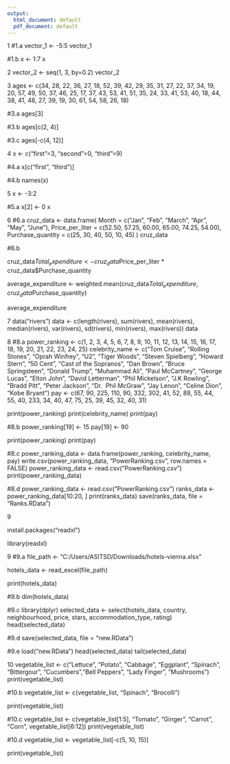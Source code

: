 ```yaml
---
output:
  html_document: default
  pdf_document: default
---
```

1
#1.a
vector_1 <- -5:5
vector_1

#1.b
x <- 1:7
x

2
vector_2 <- seq(1, 3, by=0.2)
vector_2

3
ages <- c(34, 28, 22, 36, 27, 18, 52, 39, 42, 29, 35, 31, 
          27, 22, 37, 34, 19, 20, 57, 49, 50, 37, 46, 25, 
          17, 37, 43, 53, 41, 51, 35, 24, 33, 41, 53, 40, 
          18, 44, 38, 41, 48, 27, 39, 19, 30, 61, 54, 58, 
          26, 18)

#3.a
ages[3]

#3.b
ages[c(2, 4)]

#3.c
ages[-c(4, 12)]

4
x <- c("first"=3, "second"=0, "third"=9)

#4.a
x[c("first", "third")]

#4.b
names(x)

5
x <- -3:2

#5.a
x[2] <- 0
x

6
#6.a
cruz_data <- data.frame(
  Month = c("Jan", "Feb", "March", "Apr", "May", "June"),
  Price_per_liter = c(52.50, 57.25, 60.00, 65.00, 74.25, 54.00),
  Purchase_quantity = c(25, 30, 40, 50, 10, 45)
)
cruz_data


#6.b


cruz_data$Total_expenditure <- cruz_data$Price_per_liter * cruz_data$Purchase_quantity

average_expenditure <- weighted.mean(cruz_data$Total_expenditure, cruz_data$Purchase_quantity)

average_expenditure

7
data("rivers")
data <- c(length(rivers), sum(rivers), mean(rivers), median(rivers),
          var(rivers), sd(rivers), min(rivers), max(rivers))
data


8
#8.a
power_ranking <- c(1, 2, 3, 4, 5, 6, 7, 8, 9, 10, 11, 12, 13, 
                   14, 15, 16, 17, 18, 19, 20, 21, 22, 23, 24, 25)
celebrity_name <- c("Tom Cruise", "Rolling Stones", "Oprah Winfrey", 
                    "U2", "Tiger Woods", "Steven Spielberg", 
                    "Howard Stern", "50 Cent", "Cast of the Sopranos", 
                    "Dan Brown", "Bruce Springsteen", "Donald Trump", 
                    "Muhammad Ali", "Paul McCartney", "George Lucas", 
                    "Elton John", "David Letterman", "Phil Mickelson", 
                    "J.K Rowling", "Bradd Pitt", "Peter Jackson", "Dr. 
                    Phil McGraw", "Jay Lenon", "Celine Dion", 
                    "Kobe Bryant")
pay <- c(67, 90, 225, 110, 90, 332, 302, 41, 52, 88, 55, 44, 
         55, 40, 233, 34, 40, 47, 75, 25, 39, 45, 32, 40, 31)

print(power_ranking)
print(celebrity_name)
print(pay)


#8.b
power_ranking[19] <- 15
pay[19] <- 90

print(power_ranking)
print(pay)


#8.c
power_ranking_data <- data.frame(power_ranking, celebrity_name, pay)
write.csv(power_ranking_data, "PowerRanking.csv", row.names = FALSE)
power_ranking_data <- read.csv("PowerRanking.csv")
print(power_ranking_data)



#8.d
power_ranking_data <- read.csv("PowerRanking.csv")
ranks_data <- power_ranking_data[10:20, ]
print(ranks_data)
save(ranks_data, file = "Ranks.RData")



9


install.packages("readxl")

library(readxl)

9
#9.a
file_path <- "C:/Users/ASITSD/Downloads/hotels-vienna.xlsx"

hotels_data <- read_excel(file_path)

print(hotels_data)

#9.b
dim(hotels_data)


#9.c
library(dplyr)
selected_data <- select(hotels_data, country, neighbourhood, 
                        price, stars, accommodation_type, rating)
head(selected_data)


#9.d
save(selected_data, file = "new.RData")

#9.e
load("new.RData")
head(selected_data)
tail(selected_data)

10
vegetable_list <- c("Lettuce", "Potato", "Cabbage", "Eggplant", "Spinach", "Bittergour",
                    "Cucumbers","Bell Peppers", "Lady Finger", "Mushrooms")
print(vegetable_list)

#10.b
vegetable_list <- c(vegetable_list, "Spinach", "Brocolli")

print(vegetable_list)

#10.c
vegetable_list <- c(vegetable_list[1:5], "Tomato", "Ginger", 
                    "Carrot", "Corn", vegetable_list[6:12])
print(vegetable_list)


#10.d
vegetable_list <- vegetable_list[-c(5, 10, 15)]

print(vegetable_list)






